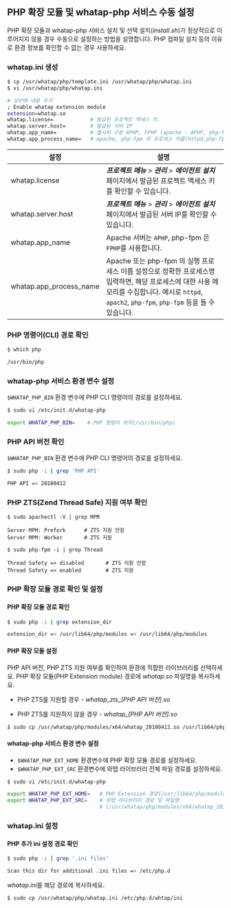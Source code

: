 ## PHP 확장 모듈 및 whatap-php 서비스 수동 설정

PHP 확장 모듈과 whatap-php 서비스 설치 및 선택 설치(*install.sh*)가 정상적으로 이루어지지 않을 경우 수동으로 설정하는 방법을 설명합니다. PHP 컴파일 설치 등의 이유로 환경 정보를 확인할 수 없는 경우 사용하세요.

### whatap.ini 생성

```bash
$ cp /usr/whatap/php/template.ini /usr/whatap/php/whatap.ini
$ vi /usr/whatap/php/whatap.ini

# 상단에 내용 추가
; Enable whatap extension module
extension=whatap.so
whatap.license=            # 발급된 프로젝트 액세스 키
whatap.server.host=        # 발급된 서버 IP
whatap.app_name=           # 웹서버 구분 APHP, FPHP (apache : APHP, php-fpm : FPHP)
whatap.app_process_name=   # apache, php-fpm 의 프로세스 이름(httpd,php-fpm)
```

|설정|설명|
|----|----|
|whatap.license|***프로젝트 메뉴*** > ***관리*** > ***에이전트 설치*** 페이지에서 발급된 프로젝트 액세스 키를 확인할 수 있습니다.|
|whatap.server.host|***프로젝트 메뉴*** > ***관리*** > ***에이전트 설치*** 페이지에서 발급된 서버 IP를 확인할 수 있습니다.|
|whatap.app_name|Apache 서버는 `APHP`, php-fpm 은 `FPHP`를 사용합니다.|
|whatap.app_process_name|Apache 또는 php-fpm 의 실행 프로세스 이름 설정으로 정확한 프로세스명 입력하면, 해당 프로세스에 대한 사용 메모리를 수집합니다. 예시로 `httpd`, `apach2`, `php-fpm`, `php-fpm` 등을 들 수 있습니다.|

### PHP 명령어(CLI) 경로 확인

```bash
$ which php

/usr/bin/php
```

### whatap-php 서비스 환경 변수 설정

`$WHATAP_PHP_BIN` 환경 변수에 PHP CLI 명령어의 경로를 설정하세요.

```bash
$ sudo vi /etc/init.d/whatap-php

export WHATAP_PHP_BIN=    # PHP 명령어 위치(/usr/bin/php)
```

### PHP API 버전 확인

`$WHATAP_PHP_BIN` 환경 변수에 PHP CLI 명령어의 경로를 설정하세요.

```bash
$ sudo php -i | grep 'PHP API'

PHP API => 20100412
```

### PHP ZTS(Zend Thread Safe) 지원 여부 확인

```apacheconf title=apache
$ sudo apachectl -V | grep MPM

Server MPM: Prefork      # ZTS 지원 안함
Server MPM: Worker       # ZTS 지원
```

```apacheconf title=PHP-FPM
$ sudo php-fpm -i | grep Thread

Thread Safety => disabled       # ZTS 지원 안함
Thread Safety => enabled       	# ZTS 지원
```

### PHP 확장 모듈 경로 확인 및 설정

#### PHP 확장 모듈 경로 확인

```bash
$ sudo php -i | grep extension_dir

extension_dir => /usr/lib64/php/modules => /usr/lib64/php/modules
```

#### PHP 확장 모듈 설정
PHP API 버전, PHP ZTS 지원 여부를 확인하여 환경에 적합한 라이브러리를 선택하세요. PHP 확장 모듈(PHP Extension module) 경로에 *whatap.so* 파일명을 복사하세요.

* PHP ZTS를 지원할 경우 - *whatap\_zts\_[PHP API 버전].so*

* PHP ZTS를 지원하지 않을 경우 - *whatap_[PHP API 버전].so*

```bash
$ sudo cp /usr/whatap/php/modules/x64/whatap_20100412.so /usr/lib64/php/modules/whatap.so
```

#### whatap-php 서비스 환경 변수 설정

* `$WHATAP_PHP_EXT_HOME` 환경변수에 PHP 확장 모듈 경로를 설정하세요.
* `$WHATAP_PHP_EXT_SRC` 환경변수에 와탭 라이브러리 전체 파일 경로를 설정하세요.

```bash
$ sudo vi /etc/init.d/whatap-php

export WHATAP_PHP_EXT_HOME=   # PHP Extension 경로(/usr/lib64/php/modules)
export WHATAP_PHP_EXT_SRC=    # 와탭 라이브러리 경로 및 파일명
                              # (/usr/whatap/php/modules/x64/whatap_20100412.so)]
```

### whatap.ini 설정

#### PHP 추가 ini 설정 경로 확인

``` bash
$ sudo php -i | grep '.ini files'

Scan this dir for additional .ini files => /etc/php.d
```

*whatap.ini*를 해당 경로에 복사하세요.

```bash
$ sudo cp /usr/whatap/php/whatap.ini /etc/php.d/whtap/ini
```

